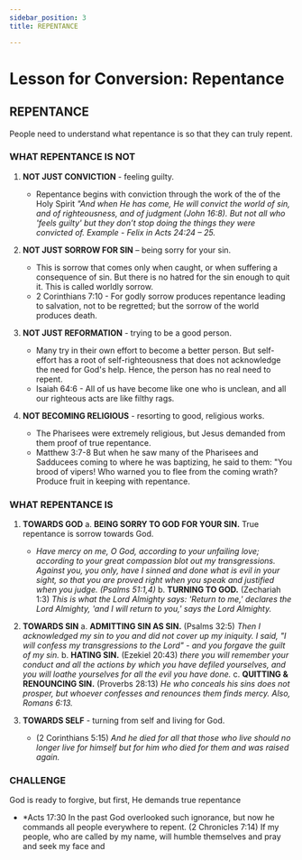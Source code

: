 ```yaml
---
sidebar_position: 3
title: REPENTANCE

---
```


# Lesson for Conversion: Repentance

## REPENTANCE
People need to understand what repentance is so that they can truly repent.

### WHAT REPENTANCE IS NOT
1. **NOT JUST CONVICTION** - feeling guilty.
   - Repentance begins with conviction through the work of the of the Holy Spirit *"And when He has come, He will convict the world of sin, and of righteousness, and of judgment (John 16:8). But not all who 'feels guilty' but they don’t stop doing the things they were convicted of. Example - Felix in Acts 24:24 – 25.*

2. **NOT JUST SORROW FOR SIN** – being sorry for your sin.
   - This is sorrow that comes only when caught, or when suffering a consequence of sin. But there is no hatred for the sin enough to quit it. This is called worldly sorrow.
   - 2 Corinthians 7:10 - For godly sorrow produces repentance leading to salvation, not to be regretted; but the sorrow of the world produces death.

3. **NOT JUST REFORMATION** - trying to be a good person.
   - Many try in their own effort to become a better person. But self-effort has a root of self-righteousness that does not acknowledge the need for God's help. Hence, the person has no real need to repent.
   - Isaiah 64:6 - All of us have become like one who is unclean, and all our righteous acts are like filthy rags.

4. **NOT BECOMING RELIGIOUS** - resorting to good, religious works.
   - The Pharisees were extremely religious, but Jesus demanded from them proof of true repentance.
   - Matthew 3:7-8 But when he saw many of the Pharisees and Sadducees coming to where he was baptizing, he said to them: "You brood of vipers! Who warned you to flee from the coming wrath? Produce fruit in keeping with repentance.

### WHAT REPENTANCE IS
1. **TOWARDS GOD**
   a. **BEING SORRY TO GOD FOR YOUR SIN.** True repentance is sorrow towards God. 
      - *Have mercy on me, O God, according to your unfailing love; according to your great compassion blot out my transgressions. Against you, you only, have I sinned and done what is evil in your sight, so that you are proved right when you speak and justified when you judge. (Psalms 51:1,4)*
   b. **TURNING TO GOD.** (Zechariah 1:3) *This is what the Lord Almighty says: 'Return to me,' declares the Lord Almighty, 'and I will return to you,' says the Lord Almighty.*

2. **TOWARDS SIN**
   a. **ADMITTING SIN AS SIN.** (Psalms 32:5) *Then I acknowledged my sin to you and did not cover up my iniquity. I said, "I will confess my transgressions to the Lord" - and you forgave the guilt of my sin.*
   b. **HATING SIN.** (Ezekiel 20:43) *there you will remember your conduct and all the actions by which you have defiled yourselves, and you will loathe yourselves for all the evil you have done.*
   c. **QUITTING & RENOUNCING SIN.** (Proverbs 28:13) *He who conceals his sins does not prosper, but whoever confesses and renounces them finds mercy. Also, Romans 6:13.*

3. **TOWARDS SELF** - turning from self and living for God.
   - (2 Corinthians 5:15) *And he died for all that those who live should no longer live for himself but for him who died for them and was raised again.*

### CHALLENGE
God is ready to forgive, but first, He demands true repentance
   - *Acts 17:30 In the past God overlooked such ignorance, but now he commands all people everywhere to repent. (2 Chronicles 7:14) If my people, who are called by my name, will humble themselves and pray and seek my face and
